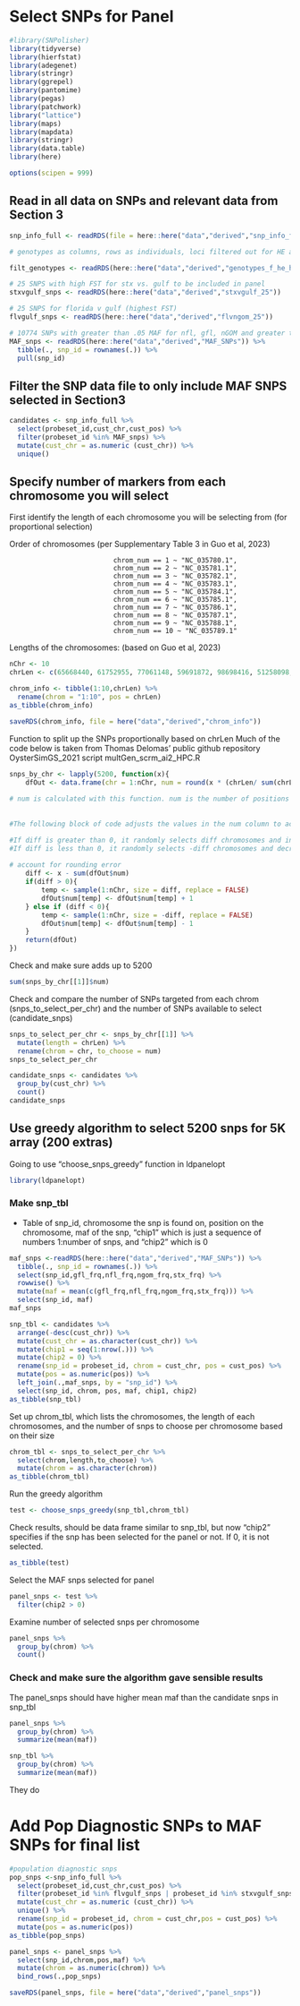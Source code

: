 # Select SNPs for Panel

```r
#library(SNPolisher)
library(tidyverse)
library(hierfstat)
library(adegenet)
library(stringr)
library(ggrepel)
library(pantomime)
library(pegas)
library(patchwork)
library("lattice")
library(maps)
library(mapdata)
library(stringr)
library(data.table)
library(here)

options(scipen = 999)
```

## Read in all data on SNPs and relevant data from Section 3

```r
snp_info_full <- readRDS(file = here::here("data","derived","snp_info_full"))
```

```r
# genotypes as columns, rows as individuals, loci filtered out for HE and HWE

filt_genotypes <- readRDS(here::here("data","derived","genotypes_f_he_hw"))
```

```r
# 25 SNPS with high FST for stx vs. gulf to be included in panel
stxvgulf_snps <- readRDS(here::here("data","derived","stxvgulf_25"))
```

```r
# 25 SNPS for florida v gulf (highest FST)
flvgulf_snps <- readRDS(here::here("data","derived","flvngom_25"))
```

```r
# 10774 SNPs with greater than .05 MAF for nfl, gfl, nGOM and greater than .03 MAF for stx
MAF_snps <- readRDS(here::here("data","derived","MAF_SNPs")) %>% 
  tibble(., snp_id = rownames(.)) %>%
  pull(snp_id)
```

## Filter the SNP data file to only include MAF SNPS selected in Section3

```r
candidates <- snp_info_full %>%
  select(probeset_id,cust_chr,cust_pos) %>%
  filter(probeset_id %in% MAF_snps) %>%
  mutate(cust_chr = as.numeric (cust_chr)) %>%
  unique()
```

## Specify number of markers from each chromosome you will select

First identify the length of each chromosome you will be selecting from (for proportional selection)

Order of chromosomes (per Supplementary Table 3 in Guo et al, 2023)

                              chrom_num == 1 ~ "NC_035780.1",
                              chrom_num == 2 ~ "NC_035781.1",
                              chrom_num == 3 ~ "NC_035782.1",
                              chrom_num == 4 ~ "NC_035783.1",
                              chrom_num == 5 ~ "NC_035784.1",
                              chrom_num == 6 ~ "NC_035785.1",
                              chrom_num == 7 ~ "NC_035786.1",
                              chrom_num == 8 ~ "NC_035787.1",
                              chrom_num == 9 ~ "NC_035788.1",
                              chrom_num == 10 ~ "NC_035789.1"


Lengths of the chromosomes: (based on Guo et al, 2023)

```r
nChr <- 10
chrLen <- c(65668440, 61752955, 77061148, 59691872, 98698416, 51258098, 57830854, 75944018, 104168038,32650045)
```

```r
chrom_info <- tibble(1:10,chrLen) %>%
  rename(chrom = "1:10", pos = chrLen)
as_tibble(chrom_info)
```

```r
saveRDS(chrom_info, file = here("data","derived","chrom_info"))
```


Function to split up the SNPs proportionally based on chrLen
Much of the code below is taken from Thomas Delomas' public github repository OysterSimGS_2021 script multGen_scrm_ai2_HPC.R

```r
snps_by_chr <- lapply(5200, function(x){
	dfOut <- data.frame(chr = 1:nChr, num = round(x * (chrLen/ sum(chrLen)))) #note 5200 specifies the number of SNPs we are selecting
						
# num is calculated with this function. num is the number of positions assigned to each chromosome, calculated based on the proportion of the chromosome length (chrLen) relative to the total chromosome length (sum(chrLen)). The values are rounded.
	
	
#The following block of code adjusts the values in the num column to account for rounding errors:

#If diff is greater than 0, it randomly selects diff chromosomes and increments their num values by 1.
#If diff is less than 0, it randomly selects -diff chromosomes and decrements their num values by 1.
	
# account for rounding error
	diff <- x - sum(dfOut$num)
	if(diff > 0){
		temp <- sample(1:nChr, size = diff, replace = FALSE)
		dfOut$num[temp] <- dfOut$num[temp] + 1
	} else if (diff < 0){
		temp <- sample(1:nChr, size = -diff, replace = FALSE)
		dfOut$num[temp] <- dfOut$num[temp] - 1
	}
	return(dfOut)
})
```

Check and make sure adds up to 5200

```r
sum(snps_by_chr[[1]]$num)
```

Check and compare the number of SNPs targeted from each chrom (snps_to_select_per_chr) and the number of SNPs available to select (candidate_snps)

```r
snps_to_select_per_chr <- snps_by_chr[[1]] %>%
  mutate(length = chrLen) %>%
  rename(chrom = chr, to_choose = num) 
snps_to_select_per_chr

candidate_snps <- candidates %>%
  group_by(cust_chr) %>%
  count()
candidate_snps
```

## Use greedy algorithm to select 5200 snps for 5K array (200 extras)

Going to use "choose_snps_greedy" function in ldpanelopt

```r
library(ldpanelopt)
```

### Make snp_tbl

* Table of snp_id, chromosome the snp is found on, position on the chromosome, maf of the snp, "chip1" which is just a sequence of numbers 1:number of snps, and "chip2" which is 0

```r
maf_snps <-readRDS(here::here("data","derived","MAF_SNPs")) %>% 
  tibble(., snp_id = rownames(.)) %>%
  select(snp_id,gfl_frq,nfl_frq,ngom_frq,stx_frq) %>%
  rowwise() %>%
  mutate(maf = mean(c(gfl_frq,nfl_frq,ngom_frq,stx_frq))) %>%
  select(snp_id, maf)
maf_snps
```

```r
snp_tbl <- candidates %>%
  arrange(-desc(cust_chr)) %>%
  mutate(cust_chr = as.character(cust_chr)) %>%
  mutate(chip1 = seq(1:nrow(.))) %>%
  mutate(chip2 = 0) %>%
  rename(snp_id = probeset_id, chrom = cust_chr, pos = cust_pos) %>%
  mutate(pos = as.numeric(pos)) %>% 
  left_join(.,maf_snps, by = "snp_id") %>%
  select(snp_id, chrom, pos, maf, chip1, chip2)
as_tibble(snp_tbl) 
```

Set up chrom_tbl, which lists the chromosomes, the length of each chromosomes, and the number of snps to choose per chromosome based on their size

```r
chrom_tbl <- snps_to_select_per_chr %>%
  select(chrom,length,to_choose) %>%
  mutate(chrom = as.character(chrom))
as_tibble(chrom_tbl)
```

Run the greedy algorithm

```r
test <- choose_snps_greedy(snp_tbl,chrom_tbl)
```

Check results, should be data frame similar to snp_tbl, but now "chip2" specifies if the snp has been selected for the panel or not.  If 0, it is not selected. 

```r
as_tibble(test)
```

Select the MAF snps selected for panel

```r
panel_snps <- test %>%
  filter(chip2 > 0)
```

Examine number of selected snps per chromosome

```r
panel_snps %>%
  group_by(chrom) %>%
  count()
```

### Check and make sure the algorithm gave sensible results

The panel_snps should have higher mean maf than the candidate snps in snp_tbl

```r
panel_snps %>%
  group_by(chrom) %>%
  summarize(mean(maf))

snp_tbl %>%
  group_by(chrom) %>%
  summarize(mean(maf))
```

They do

# Add Pop Diagnostic SNPs to MAF SNPs for final list

```r
#population diagnostic snps
pop_snps <-snp_info_full %>%
  select(probeset_id,cust_chr,cust_pos) %>%
  filter(probeset_id %in% flvgulf_snps | probeset_id %in% stxvgulf_snps) %>%
  mutate(cust_chr = as.numeric (cust_chr)) %>%
  unique() %>%
  rename(snp_id = probeset_id, chrom = cust_chr,pos = cust_pos) %>%
  mutate(pos = as.numeric(pos))
as_tibble(pop_snps)
```

```r
panel_snps <- panel_snps %>%
  select(snp_id,chrom,pos,maf) %>%
  mutate(chrom = as.numeric(chrom)) %>%
  bind_rows(.,pop_snps)
```

```r
saveRDS(panel_snps, file = here("data","derived","panel_snps"))
```

